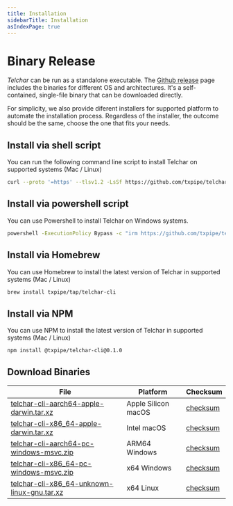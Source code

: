 ```yaml
---
title: Installation
sidebarTitle: Installation
asIndexPage: true
---
```


# Binary Release

_Telchar_ can be run as a standalone executable. The [Github release](https://github.com/txpipe/telchar/releases/latest) page includes the binaries for different OS and architectures. It's a self-contained, single-file binary that can be downloaded directly.

For simplicity, we also provide diferent installers for supported platform to automate the installation process. Regardless of the installer, the outcome should be the same, choose the one that fits your needs.

## Install via shell script

You can run the following command line script to install Telchar on supported systems (Mac / Linux)

```sh
curl --proto '=https' --tlsv1.2 -LsSf https://github.com/txpipe/telchar/releases/download/v0.1.0/telchar-cli-installer.sh | sh
```

## Install via powershell script

You can use Powershell to install Telchar on Windows systems.

```sh
powershell -ExecutionPolicy Bypass -c "irm https://github.com/txpipe/telchar/releases/download/v0.1.0/telchar-cli-installer.ps1 | iex"
```

## Install via Homebrew

You can use Homebrew to install the latest version of Telchar in supported systems (Mac / Linux)

```sh
brew install txpipe/tap/telchar-cli
```

## Install via NPM

You can use NPM to install the latest version of Telchar in supported systems (Mac / Linux)

```sh
npm install @txpipe/telchar-cli@0.1.0
```

## Download Binaries

|  File  | Platform | Checksum |
|--------|----------|----------|
| [telchar-cli-aarch64-apple-darwin.tar.xz](https://github.com/txpipe/telchar/releases/download/v0.1.0/telchar-cli-aarch64-apple-darwin.tar.xz) | Apple Silicon macOS | [checksum](https://github.com/txpipe/telchar/releases/download/v0.1.0/telchar-cli-aarch64-apple-darwin.tar.xz.sha256) |
| [telchar-cli-x86_64-apple-darwin.tar.xz](https://github.com/txpipe/telchar/releases/download/v0.1.0/telchar-cli-x86_64-apple-darwin.tar.xz) | Intel macOS | [checksum](https://github.com/txpipe/telchar/releases/download/v0.1.0/telchar-cli-x86_64-apple-darwin.tar.xz.sha256) |
| [telchar-cli-aarch64-pc-windows-msvc.zip](https://github.com/txpipe/telchar/releases/download/v0.1.0/telchar-cli-aarch64-pc-windows-msvc.zip) | ARM64 Windows | [checksum](https://github.com/txpipe/telchar/releases/download/v0.1.0/telchar-cli-aarch64-pc-windows-msvc.zip.sha256) |
| [telchar-cli-x86_64-pc-windows-msvc.zip](https://github.com/txpipe/telchar/releases/download/v0.1.0/telchar-cli-x86_64-pc-windows-msvc.zip) | x64 Windows | [checksum](https://github.com/txpipe/telchar/releases/download/v0.1.0/telchar-cli-x86_64-pc-windows-msvc.zip.sha256) |
| [telchar-cli-x86_64-unknown-linux-gnu.tar.xz](https://github.com/txpipe/telchar/releases/download/v0.1.0/telchar-cli-x86_64-unknown-linux-gnu.tar.xz) | x64 Linux | [checksum](https://github.com/txpipe/telchar/releases/download/v0.1.0/telchar-cli-x86_64-unknown-linux-gnu.tar.xz.sha256) |